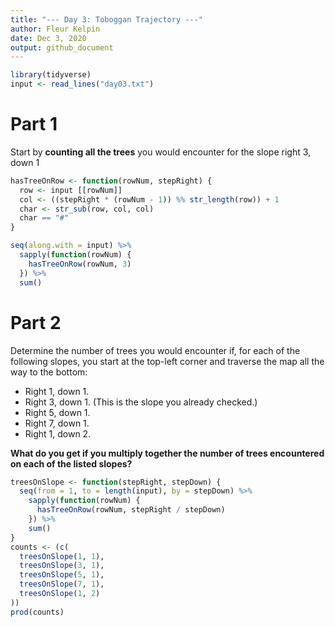 ```yaml
---
title: "--- Day 3: Toboggan Trajectory ---"
author: Fleur Kelpin
date: Dec 3, 2020
output: github_document
---
```


```r
library(tidyverse)
input <- read_lines("day03.txt")
```

# Part 1
Start by **counting all the trees** you would encounter for the slope right 3, down 1

```r
hasTreeOnRow <- function(rowNum, stepRight) {
  row <- input [[rowNum]]
  col <- ((stepRight * (rowNum - 1)) %% str_length(row)) + 1
  char <- str_sub(row, col, col)
  char == "#"
}
```
```r
seq(along.with = input) %>%
  sapply(function(rowNum) {
    hasTreeOnRow(rowNum, 3)
  }) %>%
  sum()
```

# Part 2
Determine the number of trees you would encounter if, for each of the following slopes, you start at the top-left corner and traverse the map all the way to the bottom:

- Right 1, down 1.
- Right 3, down 1. (This is the slope you already checked.)
- Right 5, down 1.
- Right 7, down 1.
- Right 1, down 2.

**What do you get if you multiply together the number of trees encountered on each of the listed slopes?**

```r
treesOnSlope <- function(stepRight, stepDown) {
  seq(from = 1, to = length(input), by = stepDown) %>%
    sapply(function(rowNum) {
      hasTreeOnRow(rowNum, stepRight / stepDown)
    }) %>%
    sum()
}
counts <- (c(
  treesOnSlope(1, 1),
  treesOnSlope(3, 1),
  treesOnSlope(5, 1),
  treesOnSlope(7, 1),
  treesOnSlope(1, 2)
))
prod(counts)
```
